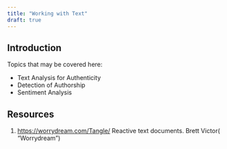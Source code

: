 ```yaml
---
title: "Working with Text"
draft: true
---
```


## Introduction
Topics that may be covered here:

- Text Analysis for Authenticity
- Detection of Authorship
- Sentiment Analysis


## Resources

1. <https://worrydream.com/Tangle/>
Reactive text documents. Brett Victor( "Worrydream")
